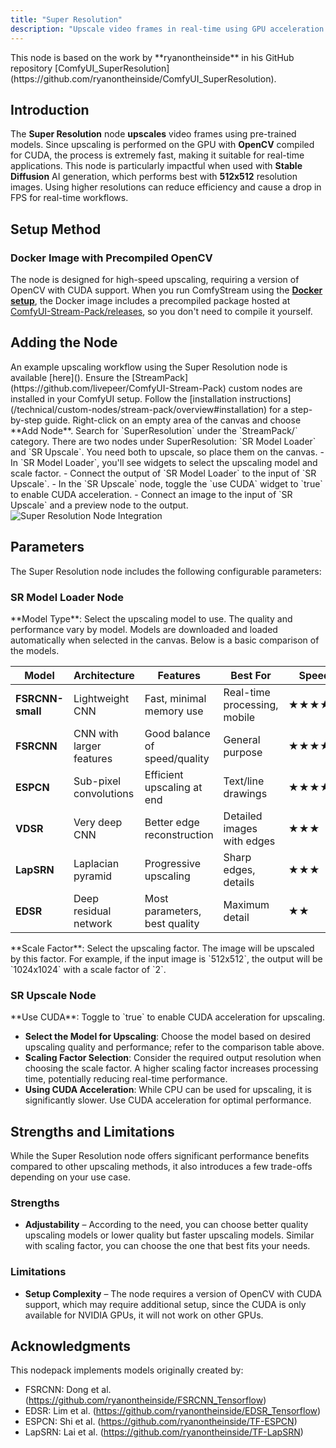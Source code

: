 ```yaml
---
title: "Super Resolution"
description: "Upscale video frames in real-time using GPU acceleration."
---
```


<Note>
  This node is based on the work by **ryanontheinside** in his GitHub repository [ComfyUI_SuperResolution](https://github.com/ryanontheinside/ComfyUI_SuperResolution).
</Note>

## Introduction

The **Super Resolution** node **upscales** video frames using pre-trained models. Since upscaling is performed on the GPU with **OpenCV** compiled for CUDA, the process is extremely fast, making it suitable for real-time applications. This node is particularly impactful when used with **Stable Diffusion** AI generation, which performs best with **512x512** resolution images. Using higher resolutions can reduce efficiency and cause a drop in FPS for real-time workflows.

## Setup Method

### Docker Image with Precompiled OpenCV
The node is designed for high-speed upscaling, requiring a version of OpenCV with CUDA support. When you run ComfyStream using the **[Docker setup](/technical/get-started/install#install-with-docker)**, the Docker image includes a precompiled package hosted at [ComfyUI-Stream-Pack/releases](https://github.com/JJassonn69/ComfyUI-Stream-Pack/releases/tag/v1.0), so you don't need to compile it yourself.

## Adding the Node

<Note>
  An example upscaling workflow using the Super Resolution node is available
  [here]().
</Note>

<Steps>
  <Step title="Install the StreamPack Nodes">
    Ensure the [StreamPack](https://github.com/livepeer/ComfyUI-Stream-Pack) custom nodes are installed in your ComfyUI setup. Follow the [installation instructions](/technical/custom-nodes/stream-pack/overview#installation) for a step-by-step guide.
  </Step>
  <Step title="Open the ComfyUI Graph Editor">
    Right-click on an empty area of the canvas and choose **Add Node**.
  </Step>
  <Step title="Find the Super Resolution Node">
    Search for `SuperResolution` under the `StreamPack/` category.
  </Step>
  <Step title="Place it in the Workflow">
    There are two nodes under SuperResolution: `SR Model Loader` and `SR Upscale`. You need both to upscale, so place them on the canvas.
  </Step>
  <Step title="Connect Inputs and Configure Parameters">
    - In `SR Model Loader`, you'll see widgets to select the upscaling model and scale factor.
    - Connect the output of `SR Model Loader` to the input of `SR Upscale`.
    - In the `SR Upscale` node, toggle the `use CUDA` widget to `true` to enable CUDA acceleration.
    - Connect an image to the input of `SR Upscale` and a preview node to the output.
  </Step>
</Steps>

<Frame caption="Minimal Super Resolution Node Implementation">
  <img
    src="/images/stream-pack/super-resolution/super-resolution-node-image.png"
    alt="Super Resolution Node Integration"
  />
</Frame>

## Parameters

The Super Resolution node includes the following configurable parameters:

### SR Model Loader Node

<ParamField path="model_type" type="string">
  **Model Type**: Select the upscaling model to use. The quality and performance vary by model. Models are downloaded and loaded automatically when selected in the canvas. Below is a basic comparison of the models.
</ParamField>

| Model | Architecture | Features | Best For | Speed | Quality |
|-------|--------------|----------|----------|-------|---------|
| **FSRCNN-small** | Lightweight CNN | Fast, minimal memory use | Real-time processing, mobile | ★★★★★ | ★★ |
| **FSRCNN** | CNN with larger features | Good balance of speed/quality | General purpose | ★★★★ | ★★★ |
| **ESPCN** | Sub-pixel convolutions | Efficient upscaling at end | Text/line drawings | ★★★★ | ★★★ |
| **VDSR** | Very deep CNN | Better edge reconstruction | Detailed images with edges | ★★★ | ★★★★ |
| **LapSRN** | Laplacian pyramid | Progressive upscaling | Sharp edges, details | ★★★ | ★★★★ |
| **EDSR** | Deep residual network | Most parameters, best quality | Maximum detail | ★★ | ★★★★★ |

<ParamField path="scale_factor" type="integer">
  **Scale Factor**: Select the upscaling factor. The image will be upscaled by this factor. For example, if the input image is `512x512`, the output will be `1024x1024` with a scale factor of `2`.
</ParamField>

### SR Upscale Node

<ParamField path="use_CUDA" type="boolean">
  **Use CUDA**: Toggle to `true` to enable CUDA acceleration for upscaling.
</ParamField>

<Accordion title="Tips for Tuning and Best Practices">

- **Select the Model for Upscaling**: Choose the model based on desired upscaling quality and performance; refer to the comparison table above.
- **Scaling Factor Selection**: Consider the required output resolution when choosing the scale factor. A higher scaling factor increases processing time, potentially reducing real-time performance.
- **Using CUDA Acceleration**: While CPU can be used for upscaling, it is significantly slower. Use CUDA acceleration for optimal performance.

</Accordion>

## Strengths and Limitations

While the Super Resolution node offers significant performance benefits compared to other upscaling methods, it also introduces a few trade-offs depending on your use case.

### Strengths

- **Adjustability** – According to the need, you can choose better quality upscaling models or lower quality but faster upscaling models. Similar with scaling factor, you can choose the one that best fits your needs.

### Limitations

- **Setup Complexity** – The node requires a version of OpenCV with CUDA support, which may require additional setup, since the CUDA is only available for NVIDIA GPUs, it will not work on other GPUs.

## Acknowledgments

<Accordion title="Credits">

This nodepack implements models originally created by:

- FSRCNN: Dong et al. (https://github.com/ryanontheinside/FSRCNN_Tensorflow)
- EDSR: Lim et al. (https://github.com/ryanontheinside/EDSR_Tensorflow)
- ESPCN: Shi et al. (https://github.com/ryanontheinside/TF-ESPCN)
- LapSRN: Lai et al. (https://github.com/ryanontheinside/TF-LapSRN)
</Accordion>
